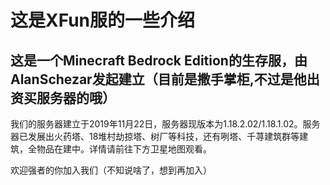# 这是XFun服的一些介绍

## 这是一个Minecraft Bedrock Edition的生存服，由AlanSchezar发起建立（目前是撒手掌柜,不过是他出资买服务器的哦）

我们的服务器建立于2019年11月22日，服务器现版本为1.18.2.02/1.18.1.02。服务器已发展出火药塔、18堆村劫掠塔、树厂等科技，还有咧塔、千荨建筑群等建筑，全物品在建中。详情请前往下方卫星地图观看。

欢迎强者的你加入我们（不知说啥了，想到再加入）
